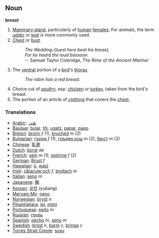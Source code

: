 == Noun ==

'''breast'''

# [[Mammary gland]], particularly of [[human]] [[female]]s.  For animals, the term ''[[udder]]'' or ''[[teat]]'' is more commonly used.
# [[Chest]] or [[bust]].
#: ''The Wedding-Guest here beat his breast,''
#: ''For he heard the loud bassoon.''
#: -- Samuel Taylor Coleridge, ''The Rime of the Ancient Mariner''
#The [[ventral]] portion of a [[bird]]'s [[thorax]].
#: ''The robin has a red breast.''
# Choice cut of [[poultry]], esp. [[chicken]] or [[turkey]], taken from the bird's breast.
# The portion of an article of [[clothing]] that covers the [[chest]].

=== Translations ===
*[[Arabic]]: [[صّدر]]
*[[Basque]]: [[bular]], [[titi]], [[ugatz]], [[papar]], [[papo]]
*[[Breton]]: [[bronn]] ''f'' (1), [[bruched]] ''m'' (2)
*[[Bulgarian]]: [[гърда]] ''f'' (1), [[гръден кош]] ''m'' (2), [[бюст]] ''m'' (2)
*[[Chinese]]: [[乳房]]
*[[Dutch]]: [[borst]] ''de''
*[[French]]: [[sein]] ''m'' (1), [[poitrine]] ''f'' (2)
*[[German]]: [[Brust]] ''f''
*[[Hawaiian]]: [[ū]], [[waiū]]
*[[Irish]]: [[c&iacute;och]] ''f'', [[brollach]] ''m''
*[[Italian]]: [[seno]] ''m''
*[[Japanese]]: [[胸]] 
*[[Korean]]: [[유방]] (yubang)
*[[Meryam Mir]]: [[nano]]
*[[Norwegian]]: [[bryst]] ''n''
*[[Pitjantjatjara]]: [[ipi]], [[mimi]]
*[[Portuguese]]: [[peito]] ''m''
*[[Russian]]: [[грудь]]
*[[Spanish]]: [[pecho]] ''m'', [[seno]] ''m''
*[[Swedish]]: [[bröst]] ''n'', [[barm]] ''c'', [[bringa]] ''c''
*[[Torres Strait Creole]]: [[susu]]